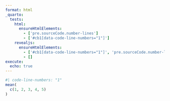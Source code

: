```yaml
---
format: html
_quarto:
  tests:
    html:
      ensureHtmlElements:
        - ['pre.sourceCode.number-lines']
        - ['#cb1[data-code-line-numbers="1"]']
    revealjs:
      ensureHtmlElements:
        - ['#cb1[data-code-line-numbers="1"]', 'pre.sourceCode.number-lines']
        - []
execute: 
  echo: true
---
```


```r
#| code-line-numbers: "1"
mean(
  c(1, 2, 3, 4, 5)
)
```

